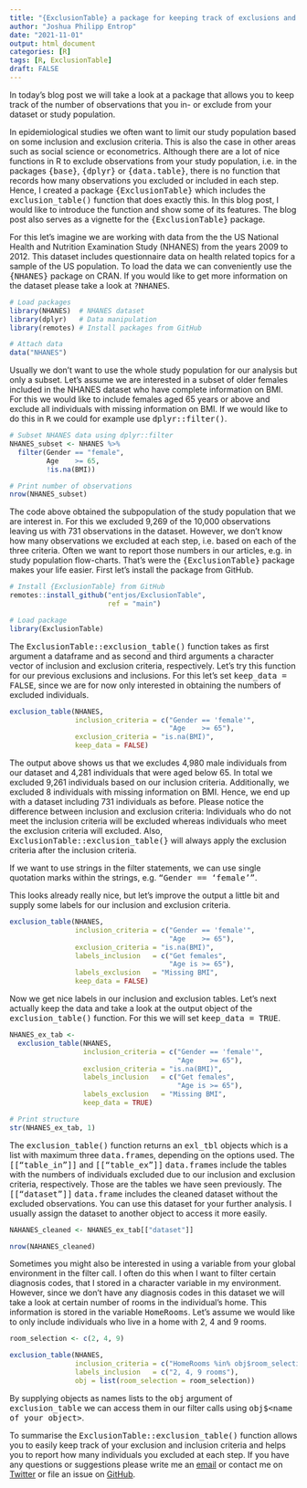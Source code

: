 ```yaml
---
title: "{ExclusionTable} a package for keeping track of exclusions and inclusions"
author: "Joshua Philipp Entrop"
date: "2021-11-01"
output: html_document
categories: [R]
tags: [R, ExclusionTable]
draft: FALSE
---
```


In today's blog post we will take a look at a package that allows you to keep track of the number of observations that you in- or exclude from your dataset or study population.

In epidemiological studies we often want to limit our study population based on some inclusion and exclusion criteria. This is also the case in other areas such as social science or econometrics. Although there are a lot of nice functions in R to exclude observations from your study population, i.e. in the packages <TT>{base}</TT>, <TT>{dplyr}</TT> or <TT>{data.table}</TT>, there is no function that records how many observations you excluded or included in each step. Hence, I created a package <TT>{ExclusionTable}</TT> which includes the <TT>exclusion_table()</TT> function that does exactly this. In this blog post, I would like to introduce the function and show some of its features. The blog post also serves as a vignette for the <TT>{ExclusionTable}</TT> package.

For this let's imagine we are working with data from the the US National Health and Nutrition Examination Study (NHANES) from the years 2009 to 2012. This dataset includes questionnaire data on health related topics for a sample of the US population. To load the data we can conveniently use the <TT>{NHANES}</TT> package on CRAN. If you would like to get more information on the dataset please take a look at <TT>?NHANES</TT>.

```r
# Load packages
library(NHANES)  # NHANES dataset
library(dplyr)   # Data manipulation
library(remotes) # Install packages from GitHub

# Attach data
data("NHANES")
```
Usually we don't want to use the whole study population for our analysis but only a subset. Let's assume we are interested in a subset of older females included in the NHANES dataset who have complete information on BMI. For this we would like to include females aged 65 years or above and exclude all individuals with missing information on BMI. If we would like to do this in <TT>R</TT> we could for example use <TT>dplyr::filter()</TT>.

```r
# Subset NHANES data using dplyr::filter
NHANES_subset <- NHANES %>% 
  filter(Gender == "female",
         Age    >= 65,
         !is.na(BMI))

# Print number of observations
nrow(NHANES_subset)
```

The code above obtained the subpopulation of the study population that we are interest in. For this we excluded 9,269 of the 10,000 observations leaving us with 731 observations in the dataset. However, we don't know how many observations we excluded at each step, i.e. based on each of the three criteria. Often we want to report those numbers in our articles, e.g. in study population flow-charts. That's were the <TT>{ExclusionTable}</TT> package makes your life easier. First let's install the package from GitHub.

```r
# Install {ExclusionTable} from GitHub
remotes::install_github("entjos/ExclusionTable",
                        ref = "main")
```

```r
# Load package
library(ExclusionTable)
```

The <TT>ExclusionTable::exclusion_table()</TT> function takes as first argument a dataframe and as second and third arguments a character vector of inclusion and exclusion criteria, respectively. Let's try this function for our previous exclusions and inclusions. For this let's set <TT>keep_data = FALSE</TT>, since we are for now only interested in obtaining the numbers of excluded individuals.

```r
exclusion_table(NHANES,
                inclusion_criteria = c("Gender == 'female'",
                                       "Age    >= 65"),
                exclusion_criteria = "is.na(BMI)",
                keep_data = FALSE)
```
The output above shows us that we excludes 4,980 male individuals from our dataset and 4,281 individuals that were aged below 65. In total we excluded 9,261 individuals based on our inclusion criteria. Additionally, we excluded 8 individuals with missing information on BMI. Hence, we end up with a dataset including 731 individuals as before. Please notice the difference between inclusion and exclusion criteria: Individuals who do not meet the inclusion criteria will be excluded whereas individuals who meet the exclusion criteria will excluded. Also, <TT>ExclusionTable::exclusion_table(}</TT> will always apply the exclusion criteria after the inclusion criteria.

If we want to use strings in the filter statements, we can use single quotation marks within the strings, e.g. <TT>"Gender == 'female'"</TT>.

This looks already really nice, but let's improve the output a little bit and supply some labels for our inclusion and exclusion criteria.

```r
exclusion_table(NHANES,
                inclusion_criteria = c("Gender == 'female'",
                                       "Age    >= 65"),
                exclusion_criteria = "is.na(BMI)",
                labels_inclusion   = c("Get females",
                                       "Age is >= 65"),
                labels_exclusion   = "Missing BMI",
                keep_data = FALSE)
```
Now we get nice labels in our inclusion and exclusion tables. Let's next actually keep the data and take a look at the output object of the <TT>exclusion_table()</TT> function. For this we will set <TT>keep_data = TRUE</TT>.

```r
NHANES_ex_tab <- 
  exclusion_table(NHANES,
                  inclusion_criteria = c("Gender == 'female'",
                                         "Age    >= 65"),
                  exclusion_criteria = "is.na(BMI)",
                  labels_inclusion   = c("Get females",
                                         "Age is >= 65"),
                  labels_exclusion   = "Missing BMI",
                  keep_data = TRUE)

# Print structure
str(NHANES_ex_tab, 1)
```

The <TT>exclusion_table()</TT> function returns an <TT>exl_tbl</TT> objects which is a list with maximum three <TT>data.frame</TT>s, depending on the options used. The <TT>[["table_in"]]</TT> and <TT>[["table_ex"]]</TT> <TT>data.frame</TT>s include the tables with the numbers of individuals excluded due to our inclusion and exclusion criteria, respectively. Those are the tables we have seen previously. The <TT>[["dataset"]]</TT> <TT>data.frame</TT> includes the cleaned dataset without the excluded observations. You can use this dataset for your further analysis. I usually assign the dataset to another object to access it more easily.

```r
NAHANES_cleaned <- NHANES_ex_tab[["dataset"]]

nrow(NAHANES_cleaned)
```

Sometimes you might also be interested in using a variable from your global environment in the filter call. I often do this when I want to filter certain diagnosis codes, that I stored in a character variable in my environment. However, since we don't have any diagnosis codes in this dataset we will take a look at certain number of rooms in the individual's home. This information is stored in the variable <TT>HomeRooms</TT>. Let's assume we would like to only include individuals who live in a home with 2, 4 and 9 rooms.

```r
room_selection <- c(2, 4, 9)

exclusion_table(NHANES,
                inclusion_criteria = c("HomeRooms %in% obj$room_selection"),
                labels_inclusion   = c("2, 4, 9 rooms"),
                obj = list(room_selection = room_selection))
```

By supplying objects as names lists to the <TT>obj</TT> argument of <TT>exclusion_table</TT> we can access them in our filter calls using <TT>obj$\<name of your object\></TT>.

To summarise the <TT>ExclusionTable::exclusion_table()</TT> function allows you to easily keep track of your exclusion and inclusion criteria and helps you to report how many individuals you excluded at each step. If you have any questions or suggestions please write me an [email](mailto:joshuaentrop@posteo.de) or contact me on [Twitter](twitter.com/entjos) or file an issue on [GitHub](https://github.com/entjos/ExclusionTable).
